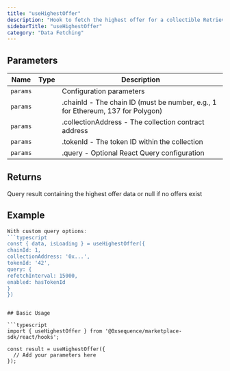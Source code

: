 ```yaml
---
title: "useHighestOffer"
description: "Hook to fetch the highest offer for a collectible Retrieves the highest offer currently available for a specific token in a collection from the marketplace."
sidebarTitle: "useHighestOffer"
category: "Data Fetching"
---
```


## Parameters

| Name | Type | Description |
|------|------|-------------|
| `params` |  | Configuration parameters |
| `params` |  | .chainId - The chain ID (must be number, e.g., 1 for Ethereum, 137 for Polygon) |
| `params` |  | .collectionAddress - The collection contract address |
| `params` |  | .tokenId - The token ID within the collection |
| `params` |  | .query - Optional React Query configuration |

## Returns

Query result containing the highest offer data or null if no offers exist

## Example

```typescript
With custom query options:
```typescript
const { data, isLoading } = useHighestOffer({
chainId: 1,
collectionAddress: '0x...',
tokenId: '42',
query: {
refetchInterval: 15000,
enabled: hasTokenId
}
})
```
```

## Basic Usage

```typescript
import { useHighestOffer } from '@0xsequence/marketplace-sdk/react/hooks';

const result = useHighestOffer({
  // Add your parameters here
});
```

